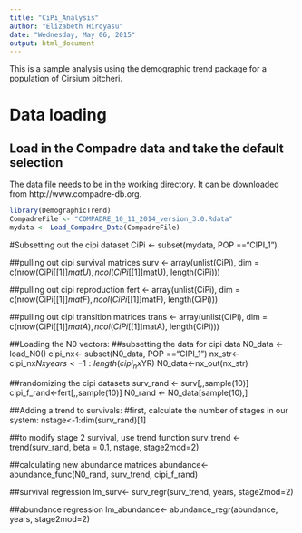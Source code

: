 ```yaml
---
title: "CiPi_Analysis"
author: "Elizabeth Hiroyasu"
date: "Wednesday, May 06, 2015"
output: html_document
---
```


This is a sample analysis using the demographic trend package for a population of Cirsium pitcheri.

# Data loading
## Load in the Compadre data and take the default selection
The data file needs to be in the working directory. It can be downloaded from http://www.compadre-db.org.


```r
library(DemographicTrend)
CompadreFile <- "COMPADRE_10_11_2014_version_3.0.Rdata"
mydata <- Load_Compadre_Data(CompadreFile)
```

#Subsetting out the cipi dataset
CiPi <- subset(mydata, POP =="CIPI_1")

##pulling out cipi survival matrices
surv <- array(unlist(CiPi), dim = c(nrow(CiPi[[1]]$matU), ncol(CiPi[[1]]$matU), length(CiPi)))

##pulling out cipi reproduction
fert <- array(unlist(CiPi), dim = c(nrow(CiPi[[1]]$matF), ncol(CiPi[[1]]$matF), length(CiPi)))

##pulling out cipi transition matrices
trans <- array(unlist(CiPi), dim = c(nrow(CiPi[[1]]$matA), ncol(CiPi[[1]]$matA), length(CiPi)))


##Loading the N0 vectors:
##subsetting the data for cipi data
N0_data <- load_N0()
cipi_nx<- subset(N0_data, POP =="CIPI_1")
nx_str<- cipi_nx$Nx
years <- 1:length(cipi_nx$YR)
N0_data<-nx_out(nx_str)

######################################################################
##randomizing the cipi datasets
surv_rand <- surv[,,sample(10)]
cipi_f_rand<-fert[,,sample(10)]
N0_rand <- N0_data[sample(10),]

#####################################################################
##Adding a trend to survivals:
#first, calculate the number of stages in our system:
nstage<-1:dim(surv_rand)[1]

##to modify stage 2 survival, use trend function
surv_trend <- trend(surv_rand, beta = 0.1, nstage, stage2mod=2)

#####################################################################
##calculating new abundance matrices
abundance<- abundance_func(N0_rand, surv_trend, cipi_f_rand)

#####################################################################
##survival regression
lm_surv<- surv_regr(surv_trend, years, stage2mod=2)

##abundance regression
lm_abundance<- abundance_regr(abundance, years, stage2mod=2)